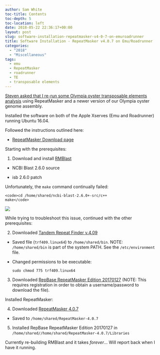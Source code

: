 ```yaml
---
author: Sam White
toc-title: Contents
toc-depth: 5
toc-location: left
date: 2018-05-22 22:36:17+00:00
layout: post
slug: software-installation-repeatmasker-v4-0-7-on-emuroadrunner
title: Software Installation - RepeatMasker v4.0.7 on Emu/Roadrunner
categories:
  - "2018"
  - "Miscellaneous"
tags:
  - emu
  - RepeatMasker
  - roadrunner
  - TE
  - transposable elements
---
```


[Steven asked that I re-run some Olympia oyster transposable elements analysis](https://github.com/RobertsLab/resources/issues/265) using RepeatMasker and a newer version of our Olympia oyster genome assembly.

Installed the software on both of the Apple Xserves (Emu and Roadrunner) running Ubuntu 16.04.

Followed the instructions outlined here:





  * [RepeatMasker Download page](https://www.repeatmasker.org/RMDownload.html)



Starting with the prerequisites:

1. Download and install [RMBlast](https://www.repeatmasker.org/RMBlast.html)





  * NCBI Blast 2.6.0 source



  * isb 2.6.0 patch






Unfortunately, the `make` command continually failed:


    
    <code>cd /home/shared/ncbi-blast-2.6.0+-src/c++
    make</code>



![](https://owl.fish.washington.edu/Athaliana/20180522_repeatmasker_make_error_01.png)

While trying to troubleshoot this issue, continued with the other prerequisites:

2. Downloaded [Tandem Repeat Finder v.4.09](https://tandem.bu.edu/trf/trf.download.html)





  * Saved file (`trf409.linux64`) to `/home/shared/bin`. NOTE: `/home/shared/bin` is part of the system PATH. See the `/etc/environment` file.



  * Changed permissions to be executable:





    
    <code>sudo chmod 775 trf409.linux64</code>





3. Downloaded [RepBase RepeatMasker Edition 20170127](https://www.girinst.org/server/RepBase/index.php) (NOTE: This requires registration in order to obtain a username/password to download the file).

Installed RepeatMasker:

4. Downloaded [RepeatMasker 4.0.7](https://www.repeatmasker.org/RMDownload.html)





  * Saved to `/home/shared/RepeatMasker-4.0.7`



5. Installed RepBase RepeatMasker Edition 20170127 in `/home/shared//home/shared/RepeatMasker-4.0.7/Libraries`

Currently re-building RMBlast and it takes _forever_... Will report back when I have it running.
